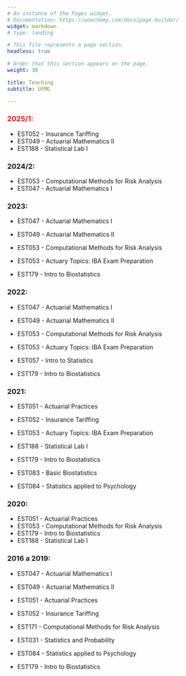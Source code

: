 ```yaml
---
# An instance of the Pages widget.
# Documentation: https://wowchemy.com/docs/page-builder/
widget: markdown
# type: landing

# This file represents a page section.
headless: true

# Order that this section appears on the page.
weight: 30

title: Teaching
subtitle: UFMG

---
```


### <span style="color:red">2025/1:</span>
- EST052 - Insurance Tariffing
- EST049 - Actuarial Mathematics II
- EST188 - Statistical Lab I

### 2024/2:
- EST053 - Computational Methods for Risk Analysis
- EST047 - Actuarial Mathematics I

### 2023:
- EST047 - Actuarial Mathematics I
- EST049 - Actuarial Mathematics II
- EST053 - Computational Methods for Risk Analysis
- EST053 - Actuary Topics: IBA Exam Preparation 
&nbsp;  

- EST179 - Intro to Biostatistics

### 2022:
- EST047 - Actuarial Mathematics I
- EST049 - Actuarial Mathematics II
- EST053 - Computational Methods for Risk Analysis
- EST053 - Actuary Topics: IBA Exam Preparation 
&nbsp;  

- EST057 - Intro to Statistics
- EST179 - Intro to Biostatistics

### 2021:
- EST051 - Actuarial Practices
- EST052 - Insurance Tariffing
- EST053 - Actuary Topics: IBA Exam Preparation 
- EST188 - Statistical Lab I

- EST179 - Intro to Biostatistics
- EST083 - Basic Biostatistics
- EST084 - Statistics applied to Psychology

### 2020:
- EST051 - Actuarial Practices
- EST053 - Computational Methods for Risk Analysis
- EST179 - Intro to Biostatistics
- EST188 - Statistical Lab I

### 2016 a 2019:
- EST047 - Actuarial Mathematics I
- EST049 - Actuarial Mathematics II
- EST051 - Actuarial Practices
- EST052 - Insurance Tariffing
- EST171 - Computational Methods for Risk Analysis

- EST031 - Statistics and Probability
- EST084 - Statistics applied to Psychology
- EST179 - Intro to Biostatistics